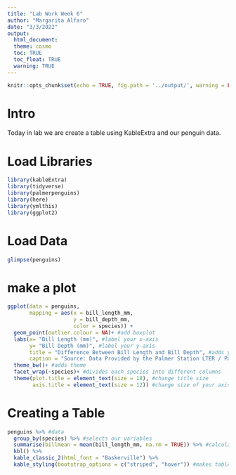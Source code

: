 ```yaml
---
title: "Lab Work Week 6"
author: "Margarita Alfaro"
date: "3/3/2022"
output: 
  html_document:
  theme: cosmo  
  toc: TRUE
  toc_float: TRUE
  warning: TRUE
---
```


```r
knitr::opts_chunk$set(echo = TRUE, fig.path = '../output/', warning = FALSE, message = FALSE)
```

# Intro
Today in lab we are create a table using KableExtra and our penguin data.

# Load Libraries
```r
library(kableExtra)
library(tidyverse)
library(palmerpenguins)
library(here)
library(ymlthis)
library(ggplot2)
```

# Load Data
```r
glimpse(penguins)
```

# make a plot
```r
ggplot(data = penguins, 
       mapping = aes(x = bill_length_mm,
                     y = bill_depth_mm,
                     color = species)) +
  geom_point(outlier.colour = NA)+ #add boxplot
  labs(x= "Bill Length (mm)", #label your x-axis
       y= "Bill Depth (mm)", #label your y-axis
       title = "Difference Between Bill Length and Bill Depth", #adds your tittle
       caption = "Source: Data Provided by the Palmer Station LTER / PalmerPenguins package")+ #add caption
  theme_bw()+ #adds theme
  facet_wrap(~species)+ #divides each species into different columns
  theme(plot.title = element_text(size = 18), #change title size
        axis.title = element_text(size = 12)) #change size of your axis title
```
# Creating a Table
```r
penguins %>% #data
  group_by(species) %>% #selects our variables
  summarise(billmean = mean(bill_length_mm, na.rm = TRUE)) %>% #calculates the mean of our bill length
  kbl() %>%
  kable_classic_2(html_font = "Baskerville") %>%
  kable_styling(bootstrap_options = c("striped", "hover")) #makes table striped
```


